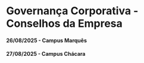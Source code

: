 # Governança Corporativa - Conselhos da Empresa

#### 26/08/2025 - Campus Marquês {.unnumbered}
#### 27/08/2025 - Campus Chácara {.unnumbered}
